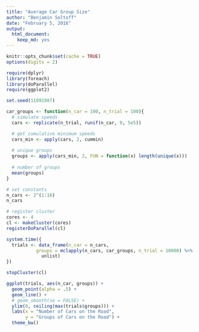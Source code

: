```yaml
---
title: "Average Car Group Size"
author: "Benjamin Soltoff"
date: "February 5, 2016"
output: 
  html_document: 
    keep_md: yes
---
```


```r
knitr::opts_chunk$set(cache = TRUE)
options(digits = 2)
```

```r
require(dplyr)
library(foreach)
library(doParallel)
require(ggplot2)

set.seed(11091987)

car_groups <- function(n_car = 100, n_trial = 100){
  # simulate speeds
  cars <- replicate(n_trial, runif(n_car, 0, 5e5))

  # get cumulative minimum speeds
  cars_min <- apply(cars, 2, cummin)
  
  # unique groups
  groups <- apply(cars_min, 2, FUN = function(x) length(unique(x)))
  
  # number of groups
  mean(groups)
}
```

```r
# set constants
n_cars <- 2^(1:16)
n_cars

# register cluster
cores <- 4
cl <- makeCluster(cores)
registerDoParallel(cl)

system.time({
  trials <- data_frame(n_car = n_cars,
           groups = mclapply(n_cars, car_groups, n_trial = 10000) %>%
             unlist)
})

stopCluster(cl)
```

```r
ggplot(trials, aes(n_car, groups)) +
  geom_point(alpha = .5) +
  geom_line() +
  # geom_smooth(se = FALSE) +
  ylim(0, ceiling(max(trials$groups))) +
  labs(x = "Number of Cars on the Road",
       y = "Groups of Cars on the Road") +
  theme_bw()
```
